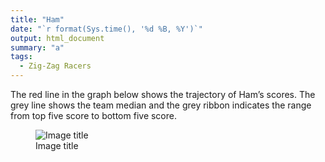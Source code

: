 ```yaml
---
title: "Ham"
date: "`r format(Sys.time(), '%d %B, %Y')`"
output: html_document
summary: "a"
tags:
  - Zig-Zag Racers
---
```


The red line in the graph below shows the trajectory of Ham's scores. The grey line shows the team median and the grey ribbon indicates the range from top five score to bottom five score.

![Image title](Ham.jpg)
